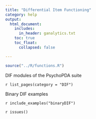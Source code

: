 ```yaml
---
title: "Differential Item Functioning"
category: help
output: 
  html_document:
    includes:
      in_header: ganalytics.txt
    toc: true
    toc_float:
      collapsed: false

---
```



```r
source("../R/functions.R")
```


DIF modules of the PsychoPDA suite

`r list_pages(category = "DIF")`

Binary DIF examples

`r include_examples("binaryDIF")`

`r issues()`